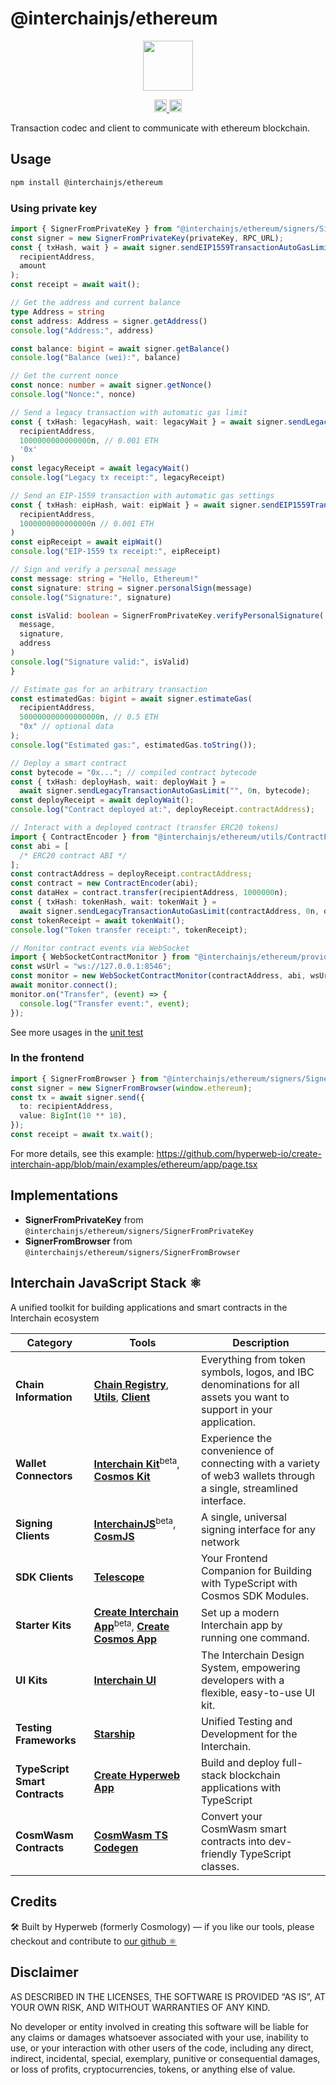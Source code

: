 # @interchainjs/ethereum

<p align="center">
  <img src="https://user-images.githubusercontent.com/545047/188804067-28e67e5e-0214-4449-ab04-2e0c564a6885.svg" width="80">
</p>

<p
  align="center"
  width="100%"
  style={{
    display: "flex",
    justifyContent: "center",
    alignItems: "center",
    gap: "2px",
  }}
>
  <a href="https://github.com/hyperweb-io/interchainjs/blob/main/LICENSE-MIT">
    <img height="20" src="https://img.shields.io/badge/license-MIT-blue.svg" />
  </a>
  <a href="https://github.com/hyperweb-io/interchainjs/blob/main/LICENSE-Apache">
    <img
      height="20"
      src="https://img.shields.io/badge/license-Apache-blue.svg"
    />
  </a>
</p>

Transaction codec and client to communicate with ethereum blockchain.

## Usage

```sh
npm install @interchainjs/ethereum
```

### Using private key

```typescript
import { SignerFromPrivateKey } from "@interchainjs/ethereum/signers/SignerFromPrivateKey";
const signer = new SignerFromPrivateKey(privateKey, RPC_URL);
const { txHash, wait } = await signer.sendEIP1559TransactionAutoGasLimit(
  recipientAddress,
  amount
);
const receipt = await wait();
```

```typescript
// Get the address and current balance
type Address = string
const address: Address = signer.getAddress()
console.log("Address:", address)

const balance: bigint = await signer.getBalance()
console.log("Balance (wei):", balance)

// Get the current nonce
const nonce: number = await signer.getNonce()
console.log("Nonce:", nonce)

// Send a legacy transaction with automatic gas limit
const { txHash: legacyHash, wait: legacyWait } = await signer.sendLegacyTransactionAutoGasLimit(
  recipientAddress,
  1000000000000000n, // 0.001 ETH
  '0x'
)
const legacyReceipt = await legacyWait()
console.log("Legacy tx receipt:", legacyReceipt)

// Send an EIP-1559 transaction with automatic gas settings
const { txHash: eipHash, wait: eipWait } = await signer.sendEIP1559TransactionAutoGasLimit(
  recipientAddress,
  1000000000000000n // 0.001 ETH
)
const eipReceipt = await eipWait()
console.log("EIP-1559 tx receipt:", eipReceipt)

// Sign and verify a personal message
const message: string = "Hello, Ethereum!"
const signature: string = signer.personalSign(message)
console.log("Signature:", signature)

const isValid: boolean = SignerFromPrivateKey.verifyPersonalSignature(
  message,
  signature,
  address
)
console.log("Signature valid:", isValid)
}
```

```typescript
// Estimate gas for an arbitrary transaction
const estimatedGas: bigint = await signer.estimateGas(
  recipientAddress,
  500000000000000000n, // 0.5 ETH
  "0x" // optional data
);
console.log("Estimated gas:", estimatedGas.toString());
```

```typescript
// Deploy a smart contract
const bytecode = "0x..."; // compiled contract bytecode
const { txHash: deployHash, wait: deployWait } =
  await signer.sendLegacyTransactionAutoGasLimit("", 0n, bytecode);
const deployReceipt = await deployWait();
console.log("Contract deployed at:", deployReceipt.contractAddress);
```

```typescript
// Interact with a deployed contract (transfer ERC20 tokens)
import { ContractEncoder } from "@interchainjs/ethereum/utils/ContractEncoder";
const abi = [
  /* ERC20 contract ABI */
];
const contractAddress = deployReceipt.contractAddress;
const contract = new ContractEncoder(abi);
const dataHex = contract.transfer(recipientAddress, 1000000n);
const { txHash: tokenHash, wait: tokenWait } =
  await signer.sendLegacyTransactionAutoGasLimit(contractAddress, 0n, dataHex);
const tokenReceipt = await tokenWait();
console.log("Token transfer receipt:", tokenReceipt);
```

```typescript
// Monitor contract events via WebSocket
import { WebSocketContractMonitor } from "@interchainjs/ethereum/providers/WebSocketContractMonitor";
const wsUrl = "ws://127.0.0.1:8546";
const monitor = new WebSocketContractMonitor(contractAddress, abi, wsUrl);
await monitor.connect();
monitor.on("Transfer", (event) => {
  console.log("Transfer event:", event);
});
```

See more usages in the [unit test](starship/__tests__/token.test.ts)

### In the frontend

```typescript
import { SignerFromBrowser } from "@interchainjs/ethereum/signers/SignerFromBrowser";
const signer = new SignerFromBrowser(window.ethereum);
const tx = await signer.send({
  to: recipientAddress,
  value: BigInt(10 ** 18),
});
const receipt = await tx.wait();
```

For more details, see this example: https://github.com/hyperweb-io/create-interchain-app/blob/main/examples/ethereum/app/page.tsx

## Implementations

- **SignerFromPrivateKey** from `@interchainjs/ethereum/signers/SignerFromPrivateKey`
- **SignerFromBrowser** from `@interchainjs/ethereum/signers/SignerFromBrowser`

## Interchain JavaScript Stack ⚛️

A unified toolkit for building applications and smart contracts in the Interchain ecosystem

| Category                       | Tools                                                                                                                                                                                                     | Description                                                                                                         |
| ------------------------------ | --------------------------------------------------------------------------------------------------------------------------------------------------------------------------------------------------------- | ------------------------------------------------------------------------------------------------------------------- |
| **Chain Information**          | [**Chain Registry**](https://github.com/hyperweb-io/chain-registry), [**Utils**](https://www.npmjs.com/package/@chain-registry/utils), [**Client**](https://www.npmjs.com/package/@chain-registry/client) | Everything from token symbols, logos, and IBC denominations for all assets you want to support in your application. |
| **Wallet Connectors**          | [**Interchain Kit**](https://github.com/hyperweb-io/interchain-kit)<sup>beta</sup>, [**Cosmos Kit**](https://github.com/hyperweb-io/cosmos-kit)                                                           | Experience the convenience of connecting with a variety of web3 wallets through a single, streamlined interface.    |
| **Signing Clients**            | [**InterchainJS**](https://github.com/hyperweb-io/interchainjs)<sup>beta</sup>, [**CosmJS**](https://github.com/cosmos/cosmjs)                                                                            | A single, universal signing interface for any network                                                               |
| **SDK Clients**                | [**Telescope**](https://github.com/hyperweb-io/telescope)                                                                                                                                                 | Your Frontend Companion for Building with TypeScript with Cosmos SDK Modules.                                       |
| **Starter Kits**               | [**Create Interchain App**](https://github.com/hyperweb-io/create-interchain-app)<sup>beta</sup>, [**Create Cosmos App**](https://github.com/hyperweb-io/create-cosmos-app)                               | Set up a modern Interchain app by running one command.                                                              |
| **UI Kits**                    | [**Interchain UI**](https://github.com/hyperweb-io/interchain-ui)                                                                                                                                         | The Interchain Design System, empowering developers with a flexible, easy-to-use UI kit.                            |
| **Testing Frameworks**         | [**Starship**](https://github.com/hyperweb-io/starship)                                                                                                                                                   | Unified Testing and Development for the Interchain.                                                                 |
| **TypeScript Smart Contracts** | [**Create Hyperweb App**](https://github.com/hyperweb-io/create-hyperweb-app)                                                                                                                             | Build and deploy full-stack blockchain applications with TypeScript                                                 |
| **CosmWasm Contracts**         | [**CosmWasm TS Codegen**](https://github.com/CosmWasm/ts-codegen)                                                                                                                                         | Convert your CosmWasm smart contracts into dev-friendly TypeScript classes.                                         |

## Credits

🛠 Built by Hyperweb (formerly Cosmology) — if you like our tools, please checkout and contribute to [our github ⚛️](https://github.com/hyperweb-io)

## Disclaimer

AS DESCRIBED IN THE LICENSES, THE SOFTWARE IS PROVIDED “AS IS”, AT YOUR OWN RISK, AND WITHOUT WARRANTIES OF ANY KIND.

No developer or entity involved in creating this software will be liable for any claims or damages whatsoever associated with your use, inability to use, or your interaction with other users of the code, including any direct, indirect, incidental, special, exemplary, punitive or consequential damages, or loss of profits, cryptocurrencies, tokens, or anything else of value.
